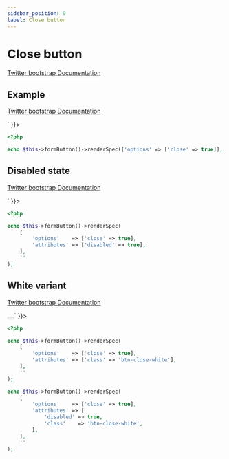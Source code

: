```yaml
---
sidebar_position: 9
label: Close button
---
```



# Close button

[Twitter bootstrap Documentation](https://getbootstrap.com/docs/5.1/components/close-button/)

## Example

[Twitter bootstrap Documentation](https://getbootstrap.com/docs/5.1/components/close-button/#example)

<Tabs>
<TabItem value="result" label="Result" default>
  <HtmlCode bootstrapVersion="5.1">
      <div dangerouslySetInnerHTML={{ __html: `<button aria-label="Close" class="btn-close" name="button" type="button" value=""></button>` }}></div>
  </HtmlCode>
</TabItem>
<TabItem value="source" label="Source">

```php
<?php

echo $this->formButton()->renderSpec(['options' => ['close' => true]], '');

```

</TabItem>
</Tabs>

## Disabled state

[Twitter bootstrap Documentation](https://getbootstrap.com/docs/5.1/components/close-button/#disabled-state)

<Tabs>
<TabItem value="result" label="Result" default>
  <HtmlCode bootstrapVersion="5.1">
      <div dangerouslySetInnerHTML={{ __html: `<button aria-label="Close" class="btn-close" disabled name="button" type="button" value=""></button>` }}></div>
  </HtmlCode>
</TabItem>
<TabItem value="source" label="Source">

```php
<?php

echo $this->formButton()->renderSpec(
    [
        'options'    => ['close' => true],
        'attributes' => ['disabled' => true],
    ],
    ''
);

```

</TabItem>
</Tabs>

## White variant

[Twitter bootstrap Documentation](https://getbootstrap.com/docs/5.1/components/close-button/#white-variant)

<Tabs>
<TabItem value="result" label="Result" default>
  <HtmlCode bootstrapVersion="5.1">
      <div dangerouslySetInnerHTML={{ __html: `<button aria-label="Close" class="btn-close btn-close-white" name="button" type="button" value=""></button>
<button aria-label="Close" class="btn-close btn-close-white" disabled name="button" type="button" value=""></button>` }}></div>
  </HtmlCode>
</TabItem>
<TabItem value="source" label="Source">

```php
<?php

echo $this->formButton()->renderSpec(
    [
        'options'    => ['close' => true],
        'attributes' => ['class' => 'btn-close-white'],
    ],
    ''
);

echo $this->formButton()->renderSpec(
    [
        'options'    => ['close' => true],
        'attributes' => [
            'disabled' => true,
            'class'    => 'btn-close-white',
        ],
    ],
    ''
);

```

</TabItem>
</Tabs>

